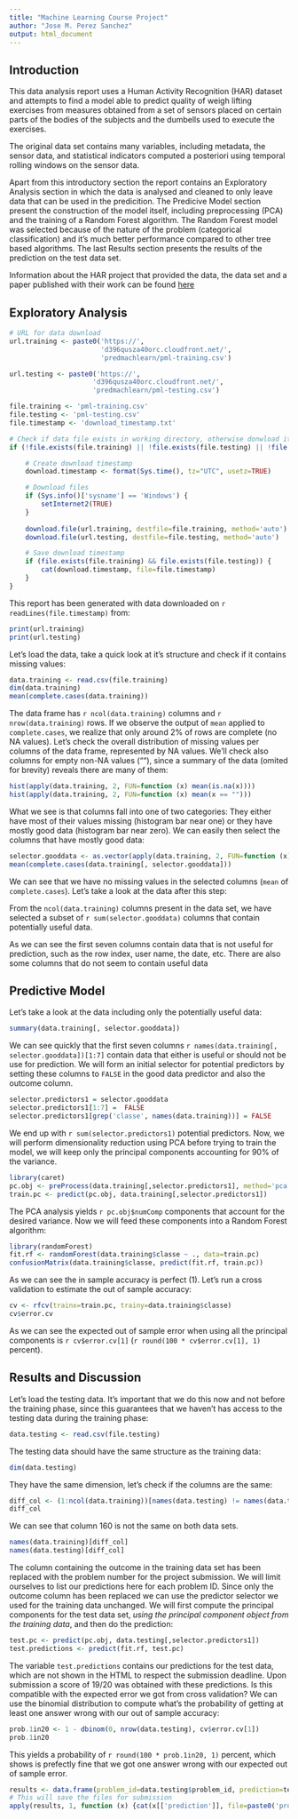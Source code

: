 ```yaml
---
title: "Machine Learning Course Project"
author: "Jose M. Perez Sanchez"
output: html_document
---
```


## Introduction

This data analysis report uses a Human Activity Recognition (HAR) dataset and attempts to find a model able to predict quality of weigh lifting exercises from measures obtained from a set of sensors placed on certain parts of the bodies of the subjects and the dumbells used to execute the exercises.

The original data set contains many variables, including metadata, the sensor data, and statistical indicators computed a posteriori using temporal rolling windows on the sensor data.

Apart from this introductory section the report contains an Exploratory Analysis section in which the data is analysed and cleaned to only leave data that can be used in the predicition. The Predicive Model section present the construction of the model itself, including preprocessing (PCA) and the training of a Random Forest algorithm. The Random Forest model was selected because of the nature of the problem (categorical classification) and it's much better performance compared to other tree based algorithms. The last Results section presents the results of the prediction on the test data set.

Information about the HAR project that provided the data, the data set and a paper published with their work can be found [here](http://groupware.les.inf.puc-rio.br/har#weight_lifting_exercises)

## Exploratory Analysis

```r
# URL for data download
url.training <- paste0('https://', 
                       'd396qusza40orc.cloudfront.net/', 
                       'predmachlearn/pml-training.csv')

url.testing <- paste0('https://', 
                     'd396qusza40orc.cloudfront.net/', 
                     'predmachlearn/pml-testing.csv')

file.training <- 'pml-training.csv'
file.testing <- 'pml-testing.csv'
file.timestamp <- 'download_timestamp.txt'

# Check if data file exists in working directory, otherwise donwload it.
if (!file.exists(file.training) || !file.exists(file.testing) || !file.exists(file.timestamp)) {

    # Create download timestamp
    download.timestamp <- format(Sys.time(), tz="UTC", usetz=TRUE)

    # Download files
    if (Sys.info()['sysname'] == 'Windows') {
        setInternet2(TRUE)
    }
    
    download.file(url.training, destfile=file.training, method='auto')
    download.file(url.testing, destfile=file.testing, method='auto')

    # Save download timestamp
    if (file.exists(file.training) && file.exists(file.testing)) {
        cat(download.timestamp, file=file.timestamp)
    }
}
```

This report has been generated with data downloaded on `r readLines(file.timestamp)` from:

```r
print(url.training)
print(url.testing)
```

Let's load the data, take a quick look at it's structure and check if it contains missing values:

```r
data.training <- read.csv(file.training)
dim(data.training)
mean(complete.cases(data.training))
```

The data frame has `r ncol(data.training)` columns and `r nrow(data.training)` rows. If we observe the output of `mean` applied to `complete.cases`, we realize that only around 2% of rows are complete (no NA values). Let's check the overall distribution of missing values per columns of the data frame, represented by NA values. We'll check also columns for empty non-NA values (""), since a summary of the data (omited for brevity) reveals there are many of them:

```r
hist(apply(data.training, 2, FUN=function (x) mean(is.na(x))))
hist(apply(data.training, 2, FUN=function (x) mean(x == "")))
```

What we see is that columns fall into one of two categories: They either have most of their values missing (histogram bar near one) or they have mostly good data (histogram bar near zero). We can easily then select the columns that have mostly good data:

```r
selector.gooddata <- as.vector(apply(data.training, 2, FUN=function (x) mean(is.na(x)) < 0.5)) & as.vector(apply(data.training, 2, FUN=function (x) mean(x == "") < 0.5))
mean(complete.cases(data.training[, selector.gooddata]))
```
We can see that we have no missing values in the selected columns (`mean` of `complete.cases`). Let's take a look at the data after this step:

From the `ncol(data.training)` columns present in the data set, we have selected a subset of `r sum(selector.gooddata)` columns that contain potentially useful data.

As we can see the first seven columns contain data that is not useful for prediction, such as the row index, user name, the date, etc. There are also some columns that do not seem to contain useful data 

## Predictive Model

Let's take a look at the data including only the potentially useful data:

```r
summary(data.training[, selector.gooddata])
```

We can see quickly that the first seven columns `r names(data.training[, selector.gooddata])[1:7]` contain data that either is useful or should not be use for prediction. We will form an initial selector for potential predictors by setting these columns to `FALSE` in the good data predictor and also the outcome column.

```r
selector.predictors1 = selector.gooddata
selector.predictors1[1:7] =  FALSE
selector.predictors1[grep('classe', names(data.training))] = FALSE
```

We end up with `r sum(selector.predictors1)` potential predictors. Now, we will perform dimensionality reduction using PCA before trying to train the model, we will keep only the principal components accounting for 90% of the variance.

```r
library(caret)
pc.obj <- preProcess(data.training[,selector.predictors1], method='pca', thresh=0.9)
train.pc <- predict(pc.obj, data.training[,selector.predictors1])
```

The PCA analysis yields `r pc.obj$numComp` components that account for the desired variance. Now we will feed these components into a Random Forest algorithm:

```r
library(randomForest)
fit.rf <- randomForest(data.training$classe ~ ., data=train.pc)
confusionMatrix(data.training$classe, predict(fit.rf, train.pc))
```

As we can see the in sample accuracy is perfect (1). Let's run a cross validation to estimate the out of sample accuracy:

```r
cv <- rfcv(trainx=train.pc, trainy=data.training$classe)
cv$error.cv
```

As we can see the expected out of sample error when using all the principal components is `r cv$error.cv[1]` (`r round(100 * cv$error.cv[1], 1)` percent).

## Results and Discussion

Let's load the testing data. It's important that we do this now and not before the training phase, since this guarantees that we haven't has access to the testing data during the training phase:

```r
data.testing <- read.csv(file.testing)
```

The testing data should have the same structure as the training data:

```r
dim(data.testing)
```

They have the same dimension, let's check if the columns are the same:

```r
diff_col <- (1:ncol(data.training))[names(data.testing) != names(data.training)]
diff_col
```

We can see that column 160 is not the same on both data sets.

```r
names(data.training)[diff_col]
names(data.testing)[diff_col]
```

The column containing the outcome in the training data set has been replaced with the problem number for the project submission. We will limit ourselves to list our predictions here for each problem ID. Since only the outcome column has been replaced we can use the predictor selector we used for the training data unchanged. We will first compute the principal components for the test data set, *using the principal component object from the training data*, and then do the prediction:

```r
test.pc <- predict(pc.obj, data.testing[,selector.predictors1])
test.predictions <- predict(fit.rf, test.pc)
```

The variable `test.predictions` contains our predictions for the test data, which are not shown in the HTML to respect the submission deadline. Upon submission a score of 19/20 was obtained with these predictions. Is this compatible with the expected error we got from cross validation? We can use the binomial distribution to compute what's the probability of getting at least one answer wrong with our out of sample accuracy:

```r
prob.1in20 <- 1 - dbinom(0, nrow(data.testing), cv$error.cv[1])
prob.1in20
```

This yields a probability of `r round(100 * prob.1in20, 1)` percent, which shows is prefectly fine that we got one answer wrong with our expected out of sample error.

```r
results <- data.frame(problem_id=data.testing$problem_id, prediction=test.predictions)
# This will save the files for submission
apply(results, 1, function (x) {cat(x[['prediction']], file=paste0('problem_', x[['problem_id']], '.txt'))})
```
